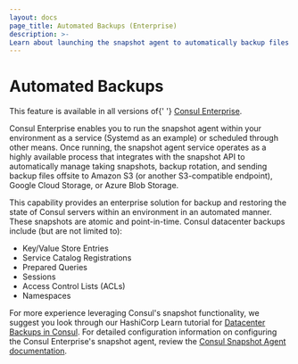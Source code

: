 ```yaml
---
layout: docs
page_title: Automated Backups (Enterprise)
description: >-
Learn about launching the snapshot agent to automatically backup files to a cloud storage provider so that you can restore Consul servers. Supported providers include: Amazon S3, Google Cloud Storage, and Azure Blob Storage. 
---
```


# Automated Backups

<EnterpriseAlert>
  This feature is available in all versions of{' '}
  <a href="https://www.hashicorp.com/products/consul/">Consul Enterprise</a>.
</EnterpriseAlert>

Consul Enterprise enables you to run
the snapshot agent within your environment as a service (Systemd as an example)
or scheduled through other means. Once running, the snapshot agent service operates as a highly
available process that integrates with the snapshot API to automatically manage
taking snapshots, backup rotation, and sending backup files offsite to Amazon S3
(or another S3-compatible endpoint), Google Cloud Storage, or Azure Blob Storage.

This capability provides an enterprise solution for backup and restoring the state of Consul servers
within an environment in an automated manner. These snapshots are atomic and point-in-time. Consul
datacenter backups include (but are not limited to):

- Key/Value Store Entries
- Service Catalog Registrations
- Prepared Queries
- Sessions
- Access Control Lists (ACLs)
- Namespaces

For more experience leveraging Consul's snapshot functionality, we suggest you look through our HashiCorp
Learn tutorial for [Datacenter Backups in Consul](https://learn.hashicorp.com/tutorials/consul/backup-and-restore).
For detailed configuration information on configuring the Consul Enterprise's snapshot agent, review the
[Consul Snapshot Agent documentation](/commands/snapshot/agent).
